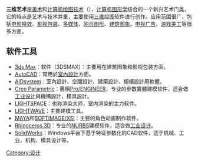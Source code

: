 {{Unreferenced|time=2020-04-13T23:47:52+00:00}}
'''三维艺术'''是[[美术|美术]]和[[计算机绘图技术|计算机绘图技术]]（{{lang|en|Computer Graphics}}），[[计算机图形学|计算机图形学]]结合的一个新兴艺术门类，它的特点是艺术与技术并重，主要使用[[三维|三维]]绘图软件进行创作。应用范围很广，包括[[电影特效|电影特效]]、[[影视包装|影视包装]]、[[多媒体|多媒体]]、[[网页图形|网页图形]]、[[建筑图象|建筑图象]]、[[电视广告|电视广告]]、[[游戏美工|游戏美工]]等很多方面。

== 软件工具 ==
*[[3ds_Max|3ds Max]]：软件（3DSMAX）：主要用在建筑图象和影视包装方面。
*[[AutoCAD|AutoCAD]]：常用於[[室內設計|室內設計]]方面。
*[[AIDsystem|AIDsystem]]：室內設計、空間設計、建築設計、櫥櫃設計用軟體。
*[[Creo_Parametric|Creo Parametric]]：舊稱[[Pro/ENGINEER|Pro/ENGINEER]]，专业的參數實體建模软件，适合做[[工业设计|工业设计]]與機構設計，模具設計。
*[[LIGHTSPACE|LIGHTSPACE]]：也称渲染大师，室内渲染的主力软件。
*[[LIGHTWAVE|LIGHTWAVE]]：主要建模工具。
*[[MAYA|MAYA]]和[[SOFTIMAGE/XSI|SOFTIMAGE/XSI]]：主要的角色动画制作软件。
*[[Rhinoceros_3D|Rhinoceros 3D]]：专业的[[NURBS|NURBS]]建模软件，适合做[[工业设计|工业设计]]。
*[[SolidWorks|SolidWorks]]：Windows平台下基于特征参数化的CAD软件，适于机械、工业、机构、模具设计等。

[[Category:设计|Category:设计]]
